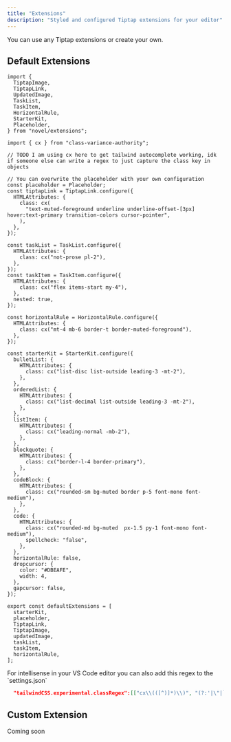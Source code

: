 ```yaml
---
title: "Extensions"
description: "Styled and configured Tiptap extensions for your editor"
---
```


<Info>You can use any Tiptap extensions or create your own.</Info>

## Default Extensions

```tsx extensions.ts
import {
  TiptapImage,
  TiptapLink,
  UpdatedImage,
  TaskList,
  TaskItem,
  HorizontalRule,
  StarterKit,
  Placeholder,
} from "novel/extensions";

import { cx } from "class-variance-authority";

// TODO I am using cx here to get tailwind autocomplete working, idk if someone else can write a regex to just capture the class key in objects

// You can overwrite the placeholder with your own configuration
const placeholder = Placeholder;
const tiptapLink = TiptapLink.configure({
  HTMLAttributes: {
    class: cx(
      "text-muted-foreground underline underline-offset-[3px] hover:text-primary transition-colors cursor-pointer",
    ),
  },
});

const taskList = TaskList.configure({
  HTMLAttributes: {
    class: cx("not-prose pl-2"),
  },
});
const taskItem = TaskItem.configure({
  HTMLAttributes: {
    class: cx("flex items-start my-4"),
  },
  nested: true,
});

const horizontalRule = HorizontalRule.configure({
  HTMLAttributes: {
    class: cx("mt-4 mb-6 border-t border-muted-foreground"),
  },
});

const starterKit = StarterKit.configure({
  bulletList: {
    HTMLAttributes: {
      class: cx("list-disc list-outside leading-3 -mt-2"),
    },
  },
  orderedList: {
    HTMLAttributes: {
      class: cx("list-decimal list-outside leading-3 -mt-2"),
    },
  },
  listItem: {
    HTMLAttributes: {
      class: cx("leading-normal -mb-2"),
    },
  },
  blockquote: {
    HTMLAttributes: {
      class: cx("border-l-4 border-primary"),
    },
  },
  codeBlock: {
    HTMLAttributes: {
      class: cx("rounded-sm bg-muted border p-5 font-mono font-medium"),
    },
  },
  code: {
    HTMLAttributes: {
      class: cx("rounded-md bg-muted  px-1.5 py-1 font-mono font-medium"),
      spellcheck: "false",
    },
  },
  horizontalRule: false,
  dropcursor: {
    color: "#DBEAFE",
    width: 4,
  },
  gapcursor: false,
});

export const defaultExtensions = [
  starterKit,
  placeholder,
  TiptapLink,
  TiptapImage,
  updatedImage,
  taskList,
  taskItem,
  horizontalRule,
];
```

<Note>
For intellisense in your VS Code editor you can also add this regex to the `settings.json`

```json
  "tailwindCSS.experimental.classRegex":[["cx\\(([^)]*)\\)", "(?:'|\"|`)([^']*)(?:'|\"|`)"]],
```

</Note>

## Custom Extension

Coming soon
